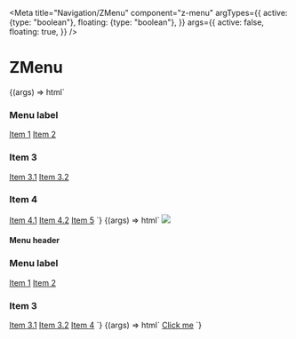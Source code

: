 
<Meta
  title="Navigation/ZMenu"
  component="z-menu"
  argTypes={{
    active: {type: "boolean"},
    floating: {type: "boolean"},
  }}
  args={{
    active: false,
    floating: true,
  }}
/>

# ZMenu

<Canvas>
  <Story name="ZMenu - floating content layout">
    {(args) => html`
      <z-menu
        .active=${args.active}
        .floating=${args.floating}
      >
        <h3>Menu label</h3>
        <a
          href=""
          slot="item"
          >Item 1</a
        >
        <a
          href=""
          slot="item"
          >Item 2</a
        >
        <z-menu-section slot="item">
          <h3>Item 3</h3>
          <a
            href=""
            slot="item"
            >Item 3.1</a
          >
          <a
            href=""
            slot="item"
            >Item 3.2</a
          >
        </z-menu-section>
        <z-menu-section slot="item">
          <h3>Item 4</h3>
          <a
            href=""
            slot="item"
            >Item 4.1</a
          >
          <a
            href=""
            slot="item"
            >Item 4.2</a
          >
        </z-menu-section>
        <a
          href=""
          slot="item"
          >Item 5</a
        >
      </z-menu>
    `}
  </Story>
  <Story name="ZMenu with header">
    {(args) => html`
      <z-menu
        .active=${args.active}
        .floating=${args.floating}
      >
        <img
          slot="header"
          src="https://i.pinimg.com/originals/b9/fc/7e/b9fc7e6b2dd2ca128bcc3412e68994f0.jpg"
        />
        <h4 slot="header">Menu header</h4>
        <h3>Menu label</h3>
        <a
          href=""
          slot="item"
          >Item 1</a
        >
        <a
          href=""
          slot="item"
          >Item 2</a
        >
        <z-menu-section slot="item">
          <h3>Item 3</h3>
          <a
            href=""
            slot="item"
            >Item 3.1</a
          >
          <a
            href=""
            slot="item"
            >Item 3.2</a
          >
        </z-menu-section>
        <a
          href=""
          slot="item"
          >Item 4</a
        >
      </z-menu>
    `}
  </Story>
  <Story
    name="ZMenu active without items"
    args={{active: true}}
  >
    {(args) => html`
      <z-menu .active=${args.active}>
        <a
          href="https://cataas.com/cat/gif"
          target="_blank"
          >Click me</a
        >
      </z-menu>
    `}
  </Story>
</Canvas>

<ArgsTable of="z-menu" />
